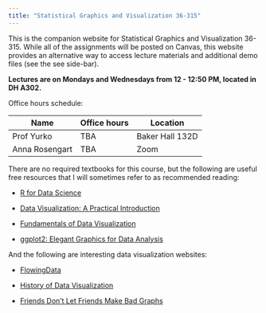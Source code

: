 ```yaml
---
title: "Statistical Graphics and Visualization 36-315"
---
```


This is the companion website for Statistical Graphics and Visualization 36-315. While all of the assignments will be posted on Canvas, this website provides an alternative way to access lecture materials and additional demo files (see the see side-bar).

__Lectures are on Mondays and Wednesdays from 12 - 12:50 PM, located in DH A302.__

Office hours schedule:

| Name                 | Office hours       | Location        |
|----------------------|--------------------|-----------------|
| Prof Yurko           | TBA  | Baker Hall 132D |
| Anna Rosengart       | TBA  | Zoom            |

There are no required textbooks for this course, but the following are useful free resources that I will sometimes refer to as recommended reading:

+ [R for Data Science](https://r4ds.hadley.nz/)

+ [Data Visualization: A Practical Introduction](https://socviz.co/index.html#preface)

+ [Fundamentals of Data Visualization](https://clauswilke.com/dataviz/index.html)

+ [ggplot2: Elegant Graphics for Data Analysis](https://ggplot2-book.org/)

And the following are interesting data visualization websites:

+ [FlowingData](https://flowingdata.com/)

+ [History of Data Visualization](https://friendly.github.io/HistDataVis/)

+ [Friends Don't Let Friends Make Bad Graphs](https://github.com/cxli233/FriendsDontLetFriends)



